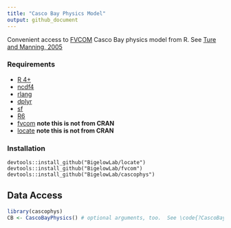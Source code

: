 ```yaml
---
title: "Casco Bay Physics Model"
output: github_document
---
```


Convenient access to [FVCOM](http://fvcom.smast.umassd.edu/fvcom/)
Casco Bay physics model from R.  See [Ture and Manning, 2005](https://www.cascobayestuary.org/wp-content/uploads/2021/01/Modeling-Wind-and-Tidal-Circulation-True-2005.pdf)

### Requirements

 + [R 4+](https://www.r-project.org/)
 + [ncdf4](https://cran.r-project.org/package=ncfd4)
 + [rlang](https://cran.r-project.org/package=rlang)
 + [dplyr](https://cran.r-project.org/package=dplyr)
 + [sf](https://cran.r-project.org/package=sf)
 + [R6](https://cran.r-project.org/package=R6)
 + [fvcom](https://github.com/BigelowLab/fvcom) **note this is not from CRAN**
 + [locate](https://github.com/BigelowLab/locate) **note this is not from CRAN**

### Installation

```
devtools::install_github("BigelowLab/locate")
devtools::install_github("BigelowLab/fvcom")
devtools::install_github("BigelowLab/cascophys")
```

## Data Access

```r
library(cascophys)
CB <- CascoBayPhysics() # optional arguments, too.  See \code{?CascoBayPhysics}
```